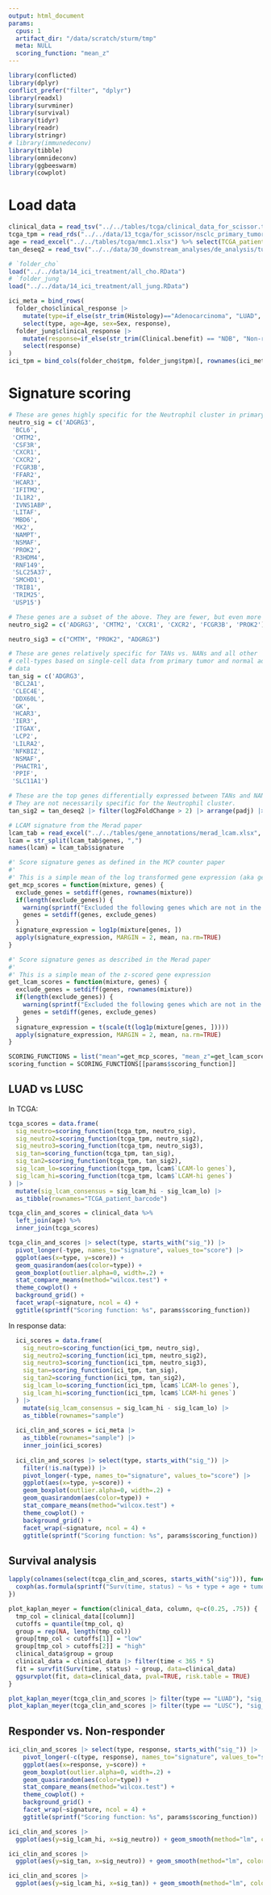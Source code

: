 ```yaml
---
output: html_document
params:
  cpus: 1
  artifact_dir: "/data/scratch/sturm/tmp"
  meta: NULL
  scoring_function: "mean_z"
---
```


```r
library(conflicted)
library(dplyr)
conflict_prefer("filter", "dplyr")
library(readxl)
library(survminer)
library(survival)
library(tidyr)
library(readr)
library(stringr)
# library(immunedeconv)
library(tibble)
library(omnideconv)
library(ggbeeswarm)
library(cowplot)
```

# Load data

```r
clinical_data = read_tsv("../../tables/tcga/clinical_data_for_scissor.tsv")
tcga_tpm = read_rds("../../data/13_tcga/for_scissor/nsclc_primary_tumor.rds")
age = read_excel("../../tables/tcga/mmc1.xlsx") %>% select(TCGA_patient_barcode=bcr_patient_barcode, age=age_at_initial_pathologic_diagnosis)
tan_deseq2 = read_tsv("../../data/30_downstream_analyses/de_analysis/tumor_normal/de_deseq2/adata_tumor_normal_neutrophils_DESeq2_result.tsv")
```

```r
# `folder_cho`
load("../../data/14_ici_treatment/all_cho.RData")
# `folder_jung`
load("../../data/14_ici_treatment/all_jung.RData")

ici_meta = bind_rows(
  folder_cho$clinical_response |> 
    mutate(type=if_else(str_trim(Histology)=="Adenocarcinoma", "LUAD", "LUSC"), response=str_trim(Responsiveness)) |>
    select(type, age=Age, sex=Sex, response), 
  folder_jung$clinical_response |>
    mutate(response=if_else(str_trim(Clinical.benefit) == "NDB", "Non-responder", "Responder")) |>
    select(response)
)
ici_tpm = bind_cols(folder_cho$tpm, folder_jung$tpm)[, rownames(ici_meta)]
```

# Signature scoring

```r
# These are genes highly specific for the Neutrophil cluster in primary tumor samples
neutro_sig = c('ADGRG3',
 'BCL6',
 'CMTM2',
 'CSF3R',
 'CXCR1',
 'CXCR2',
 'FCGR3B',
 'FFAR2',
 'HCAR3',
 'IFITM2',
 'IL1R2',
 'IVNS1ABP',
 'LITAF',
 'MBD6',
 'MX2',
 'NAMPT',
 'NSMAF',
 'PROK2',
 'R3HDM4',
 'RNF149',
 'SLC25A37',
 'SMCHD1',
 'TRIB1',
 'TRIM25',
 'USP15')

# These genes are a subset of the above. They are fewer, but even more specific. 
neutro_sig2 = c('ADGRG3', 'CMTM2', 'CXCR1', 'CXCR2', 'FCGR3B', 'PROK2')

neutro_sig3 = c("CMTM", "PROK2", "ADGRG3")

# These are genes relatively specific for TANs vs. NANs and all other 
# cell-types based on single-cell data from primary tumor and normal adjacent
# data
tan_sig = c('ADGRG3',
 'BCL2A1',
 'CLEC4E',
 'DDX60L',
 'GK',
 'HCAR3',
 'IER3',
 'ITGAX',
 'LCP2',
 'LILRA2',
 'NFKBIZ',
 'NSMAF',
 'PHACTR1',
 'PPIF',
 'SLC11A1')

# These are the top genes differentially expressed between TANs and NANs
# They are not necessarily specific for the Neutrophil cluster. 
tan_sig2 = tan_deseq2 |> filter(log2FoldChange > 2) |> arrange(padj) |> head(20) |> pull(gene_id...2)

# LCAM signature from the Merad paper
lcam_tab = read_excel("../../tables/gene_annotations/merad_lcam.xlsx", sheet="LCAM axis", col_names = c("signature", "genes"))
lcam = str_split(lcam_tab$genes, ",")
names(lcam) = lcam_tab$signature
```

```r
#' Score signature genes as defined in the MCP counter paper
#'
#' This is a simple mean of the log transformed gene expression (aka geometric mean)
get_mcp_scores = function(mixture, genes) {
  exclude_genes = setdiff(genes, rownames(mixture))
  if(length(exclude_genes)) {
    warning(sprintf("Excluded the following genes which are not in the mixture matrix: %s", paste(exclude_genes, collapse=", ")))
    genes = setdiff(genes, exclude_genes)
  }
  signature_expression = log1p(mixture[genes, ])
  apply(signature_expression, MARGIN = 2, mean, na.rm=TRUE)
}

#' Score signature genes as described in the Merad paper
#' 
#' This is a simple mean of the z-scored gene expression
get_lcam_scores = function(mixture, genes) {
  exclude_genes = setdiff(genes, rownames(mixture))
  if(length(exclude_genes)) {
    warning(sprintf("Excluded the following genes which are not in the mixture matrix: %s", paste(exclude_genes, collapse=", ")))
    genes = setdiff(genes, exclude_genes)
  }
  signature_expression = t(scale(t(log1p(mixture[genes, ]))))
  apply(signature_expression, MARGIN = 2, mean, na.rm=TRUE)
}

SCORING_FUNCTIONS = list("mean"=get_mcp_scores, "mean_z"=get_lcam_scores)
scoring_function = SCORING_FUNCTIONS[[params$scoring_function]]
```

## LUAD vs LUSC

In TCGA: 

```r
tcga_scores = data.frame(
  sig_neutro=scoring_function(tcga_tpm, neutro_sig), 
  sig_neutro2=scoring_function(tcga_tpm, neutro_sig2),
  sig_neutro3=scoring_function(tcga_tpm, neutro_sig3),
  sig_tan=scoring_function(tcga_tpm, tan_sig),
  sig_tan2=scoring_function(tcga_tpm, tan_sig2),
  sig_lcam_lo=scoring_function(tcga_tpm, lcam$`LCAM-lo genes`),
  sig_lcam_hi=scoring_function(tcga_tpm, lcam$`LCAM-hi genes`)
) |> 
  mutate(sig_lcam_consensus = sig_lcam_hi - sig_lcam_lo) |>
  as_tibble(rownames="TCGA_patient_barcode")

tcga_clin_and_scores = clinical_data %>% 
  left_join(age) %>%
  inner_join(tcga_scores) 

tcga_clin_and_scores |> select(type, starts_with("sig_")) |>
  pivot_longer(-type, names_to="signature", values_to="score") |>
  ggplot(aes(x=type, y=score)) + 
  geom_quasirandom(aes(color=type)) + 
  geom_boxplot(outlier.alpha=0, width=.2) + 
  stat_compare_means(method="wilcox.test") +
  theme_cowplot() + 
  background_grid() + 
  facet_wrap(~signature, ncol = 4) + 
  ggtitle(sprintf("Scoring function: %s", params$scoring_function))
```

In response data:

```r
  ici_scores = data.frame(
    sig_neutro=scoring_function(ici_tpm, neutro_sig), 
    sig_neutro2=scoring_function(ici_tpm, neutro_sig2),
    sig_neutro3=scoring_function(ici_tpm, neutro_sig3),
    sig_tan=scoring_function(ici_tpm, tan_sig),
    sig_tan2=scoring_function(ici_tpm, tan_sig2),
    sig_lcam_lo=scoring_function(ici_tpm, lcam$`LCAM-lo genes`),
    sig_lcam_hi=scoring_function(ici_tpm, lcam$`LCAM-hi genes`)
  ) |> 
    mutate(sig_lcam_consensus = sig_lcam_hi - sig_lcam_lo) |>
    as_tibble(rownames="sample")
  
  ici_clin_and_scores = ici_meta |> 
    as_tibble(rownames="sample") |>
    inner_join(ici_scores) 
  
  ici_clin_and_scores |> select(type, starts_with("sig_")) |>
    filter(!is.na(type)) |> 
    pivot_longer(-type, names_to="signature", values_to="score") |>
    ggplot(aes(x=type, y=score)) + 
    geom_boxplot(outlier.alpha=0, width=.2) + 
    geom_quasirandom(aes(color=type)) + 
    stat_compare_means(method="wilcox.test") +
    theme_cowplot() + 
    background_grid() + 
    facet_wrap(~signature, ncol = 4) + 
    ggtitle(sprintf("Scoring function: %s", params$scoring_function))

```

## Survival analysis

```r
lapply(colnames(select(tcga_clin_and_scores, starts_with("sig"))), function(x) {
  coxph(as.formula(sprintf("Surv(time, status) ~ %s + type + age + tumor_stage", x)), data = tcga_clin_and_scores)
})
```

```r
plot_kaplan_meyer = function(clinical_data, column, q=c(0.25, .75)) {
  tmp_col = clinical_data[[column]]
  cutoffs = quantile(tmp_col, q)
  group = rep(NA, length(tmp_col))
  group[tmp_col < cutoffs[1]] = "low"
  group[tmp_col > cutoffs[2]] = "high"
  clinical_data$group = group
  clinical_data = clinical_data |> filter(time < 365 * 5)
  fit = survfit(Surv(time, status) ~ group, data=clinical_data)
  ggsurvplot(fit, data=clinical_data, pval=TRUE, risk.table = TRUE)
}

plot_kaplan_meyer(tcga_clin_and_scores |> filter(type == "LUAD"), "sig_neutro")
plot_kaplan_meyer(tcga_clin_and_scores |> filter(type == "LUSC"), "sig_neutro")

```

## Responder vs. Non-responder

```r
ici_clin_and_scores |> select(type, response, starts_with("sig_")) |>
    pivot_longer(-c(type, response), names_to="signature", values_to="score") |>
    ggplot(aes(x=response, y=score)) + 
    geom_boxplot(outlier.alpha=0, width=.2) + 
    geom_quasirandom(aes(color=type)) + 
    stat_compare_means(method="wilcox.test") +
    theme_cowplot() + 
    background_grid() + 
    facet_wrap(~signature, ncol = 4) + 
    ggtitle(sprintf("Scoring function: %s", params$scoring_function))
```

```r
ici_clin_and_scores |> 
  ggplot(aes(y=sig_lcam_hi, x=sig_neutro)) + geom_smooth(method="lm", color="black") + geom_point(aes(color=type)) + stat_cor() + theme_cowplot() + background_grid()

ici_clin_and_scores |> 
  ggplot(aes(y=sig_tan, x=sig_neutro)) + geom_smooth(method="lm", color="black") + geom_point(aes(color=type)) + stat_cor() + theme_cowplot() + background_grid()

ici_clin_and_scores |> 
  ggplot(aes(y=sig_lcam_hi, x=sig_tan)) + geom_smooth(method="lm", color="black") + geom_point(aes(color=type)) + stat_cor() + theme_cowplot() + background_grid()
```

